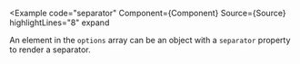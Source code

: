 
<Example
  code="separator"
  Component={Component}
  Source={Source}
  highlightLines="8"
  expand
>
  An element in the `options` array can be an object with a `separator`
  property to render a separator.
</Example>
